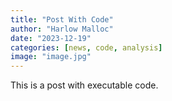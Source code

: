 ```yaml
---
title: "Post With Code"
author: "Harlow Malloc"
date: "2023-12-19"
categories: [news, code, analysis]
image: "image.jpg"
---
```


This is a post with executable code.
